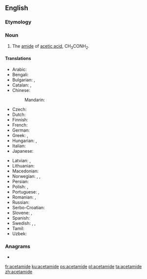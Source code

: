 {{also|acétamide}}
==English==
{{wikipedia}}

===Etymology===
{{blend|acetyl|amide|lang=en}}

===Noun===
{{en-noun|-}}

# {{context|organic compound|lang=en}} The [[amide]] of [[acetic acid]], CH<sub>3</sub>CONH<sub>2</sub>.

====Translations====
{{trans-top|amide of acetic acid}}
* Arabic: {{t|ar|أسيتاميد|sc=Arab}}
* Bengali: {{t|bn|অ্যাসিট্যামাইড|tr=êsiṭyāmāiḍ|sc=Beng}}
* Bulgarian: {{t|bg|ацетамид|tr=atsetamid|sc=Cyrl}}, {{t|bg|етанамид|tr=etanamid|sc=Cyrl}}
* Catalan: {{t|ca|acetamida|f}}, {{t|ca|etanamida}}
* Chinese:
*: Mandarin: {{t+|cmn|乙酰胺|tr=yǐxiānàn|sc=Hani}}
* Czech: {{t|cs|acetamid}}
* Dutch: {{t|nl|aceetamide}}
* Finnish: {{t|fi|asetamidi}}
* French: {{t+|fr|acétamide|m}}
* German: {{t+|de|Acetamid|n}}
* Greek: {{t|el|αιθαναμίδιο|sc=Grek}}, {{t|el|ακεταμίδιο|sc=Grek}}
* Hungarian: {{t|hu|acetamid}}, {{t|hu|etánamid}}
* Italian: {{t+|it|acetammide|f}}
* Japanese: {{t|ja|アセトアミド|tr=asetoamido|sc=Jpan}}
{{trans-mid}}
* Latvian: {{t|lv|acetamīds}}, {{t|lv|etānamīds}}
* Lithuanian: {{t|lt|acetamidas}}
* Macedonian: {{t|mk|aцетамид|sc=Cyrl}}
* Norwegian: {{t|no|acetamid}}, {{t|no|eddiksyreamid}}, {{t|no|etanamid}}
* Persian: {{t|fa|استامید|sc=fa-Arab}}
* Polish: {{t+|pl|acetamid|m}}, {{t|pl|etanoamid}}
* Portuguese: {{t|pt|acetamida|f}}, {{t|pt|etanamida}}
* Romanian: {{t+|ro|acetamidă}}, {{t|ro|etanamidă}}
* Russian: {{t+|ru|ацетамид|sc=Cyrl}}
* Serbo-Croatian: {{t|sh|acetamid}}
* Slovene: {{t|sl|acetamid}}, {{t|sl|etanamid}}
* Spanish: {{t|es|acetamida|f}}
* Swedish: {{t|sv|etanamid}}, {{t|sv|etansyraamid}}, {{t|sv|acetamid}}
* Tamil: {{t|ta|அசிட்டமைடு|sc=Taml}}
* Uzbek: {{t|uz|atsetamid}}
{{trans-bottom}}

===Anagrams===
* {{l|en|emaciated}}

[[fr:acetamide]]
[[ku:acetamide]]
[[ps:acetamide]]
[[pl:acetamide]]
[[ta:acetamide]]
[[zh:acetamide]]